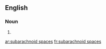==English==

===Noun===
{{head|en}}

# {{plural of|subarachnoid space}}

[[ar:subarachnoid spaces]]
[[fr:subarachnoid spaces]]